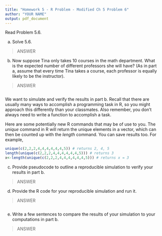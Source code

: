 ```yaml
---
title: "Homework 5 - R Problem - Modified Ch 5 Problem 6"
author: "YOUR NAME"
output: pdf_document
---
```


Read Problem 5.6.

a. Solve 5.6. 

> ANSWER

b. Now suppose Tina only takes 10 courses in the math department. What is the expected number of different professors she will have? (As in part a, assume that every time Tina takes a course, each professor is equally likely to be the instructor). 

> ANSWER

```r

```

We want to simulate and verify the results in part b. Recall that there are usually many ways to accomplish a programming task in R, so you might approach this differently than your classmates. Also remember, you don't always need to write a function to accomplish a task. 

Here are some potentially new R commands that may be of use to you. The *unique* command in R will return the unique elements in a vector, which can then be counted up with the *length* command. You can save results too. For example,

```r
unique(c(2,2,2,4,4,4,4,4,4,5)) # returns 2, 4, 5
length(unique(c(2,2,2,4,4,4,4,4,4,5))) # returns 3
x<-length(unique(c(2,2,2,4,4,4,4,4,4,5))) # returns x = 3
```

c. Provide pseudocode to outline a reproducible simulation to verify your results in part b. 

> ANSWER

d. Provide the R code for your reproducible simulation and run it.

> ANSWER

```r

```

e. Write a few sentences to compare the results of your simulation to your computations in part b. 

> ANSWER
